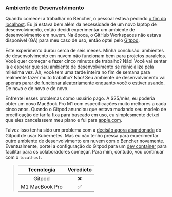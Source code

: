 ### Ambiente de Desenvolvimento

Quando comecei a trabalhar no Bencher, o pessoal estava pedindo [o fim do localhost][dx tips].
Eu já estava bem além da necessidade de um novo laptop de desenvolvimento,
então decidi experimentar um ambiente de desenvolvimento em nuvem.
Na época, o GitHub Workspaces não estava disponível (GA) para meu caso de uso,
então optei pelo [Gitpod][gitpod].

Este experimento durou cerca de seis meses.
Minha conclusão: ambientes de desenvolvimento em nuvem não funcionam bem para projetos paralelos.
Você quer começar e fazer cinco minutos de trabalho?
Não! Você vai sentar lá e esperar que seu ambiente de desenvolvimento se reinicialize pela milésima vez.
Ah, você tem uma tarde inteira no fim de semana para realmente fazer muito trabalho?
Não! Seu ambiente de desenvolvimento vai apenas [parar de funcionar aleatoriamente enquanto você o estiver usando][github gitpod 9629]. De novo e de novo e de novo.

Enfrentei esses problemas como usuário pago.
A $25/mês, eu poderia obter um novo MacBook Pro M1 com especificações muito melhores a cada cinco anos.
Quando o Gitpod anunciou que estava mudando seu modelo de precificação de tarifa fixa para baseado em uso,
eu simplesmente deixei que eles cancelassem meu plano e fui para [apple.com][apple].

Talvez isso tenha sido um problema com a [decisão agora abandonada][gitpod kubernetes] do Gitpod de usar Kubernetes.
Mas eu não tenho pressa para experimentar outro ambiente de desenvolvimento em nuvem com o Bencher novamente.
Eventualmente, portei a configuração do Gitpod para um [dev container][github bencher dev container]
para facilitar para os colaboradores começar.
Para mim, contudo, vou continuar com o `localhost`.

> |   Tecnologia   | Veredicto |
> | :------------: | :-------: |
> |     Gitpod     |    ❌    |
> | M1 MacBook Pro |    ✅    |

[dx tips]: https://dx.tips/the-end-of-localhost
[gitpod]: https://www.gitpod.io/
[github gitpod 9629]: https://github.com/gitpod-io/gitpod/issues/9629#issuecomment-1473986095
[apple]: https://www.apple.com
[gitpod kubernetes]: https://www.gitpod.io/blog/we-are-leaving-kubernetes
[github bencher dev container]: https://github.com/bencherdev/bencher/pkgs/container/bencher-dev-container